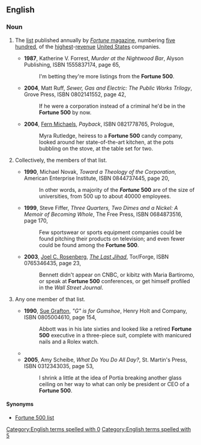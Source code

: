 ==English==
{{wikipedia}}

===Noun===
{{en-noun|head=[[fortune|Fortune]] [[500]]|~}}
# {{lb|en|singulare tantum}} The [[list]] published annually by [[w:Fortune (magazine)|''Fortune'' magazine]], numbering [[five hundred]], of the [[highest]]-[[revenue]] [[United States]] companies.
#* '''1987''', Katherine V. Forrest, ''Murder at the Nightwood Bar'', Alyson Publishing, ISBN 1555837174, page 65,
#*: I'm betting they're more listings from the '''Fortune 500'''.
#* '''2004''', Matt Ruff, ''Sewer, Gas and Electric: The Public Works Trilogy'', Grove Press, ISBN 0802141552, page 42,
#*: If he were a corporation instead of a criminal he'd be in the '''Fortune 500''' by now.
#* '''2004''', [[w:Fern Michaels|Fern Michaels]], ''Payback'', ISBN 0821778765, Prologue,
#*: Myra Rutledge, heiress to a '''Fortune 500''' candy company, looked around her state-of-the-art kitchen, at the pots bubbling on the stove, at the table set for two.
# {{lb|en|plurale tantum}} Collectively, the members of that list.
#* '''1990''', Michael Novak, ''Toward a Theology of the Corporation'', American Enterprise Institute, ISBN 0844737445, page 20,
#*: In other words, a majority of the '''''Fortune'' 500''' are of the size of universities, from 500 up to about 40000 employees.
#* '''1999''', Steve Fiffer, ''Three Quarters, Two Dimes and a Nickel: A Memoir of Becoming Whole'', The Free Press, ISBN 0684873516, page 170,
#*: Few sportswear or sports equipment companies could be found pitching their products on television; and even fewer could be found among the '''Fortune 500'''.
#* '''2003''', [[w:Joel C. Rosenberg|Joel C. Rosenberg]], ''[[w:The Last Jihad|The Last Jihad]]'', Tor/Forge, ISBN 0765346435, page 23,
#*: Bennett didn't appear on CNBC, or kibitz<!--sic no italics--> with Maria Bartiromo, or speak at '''Fortune 500''' conferences, or get himself profiled in the ''Wall Street Journal''.
# {{lb|en|by extension|informal|countable}} Any one member of that list.
#* '''1990''', [[w:Sue Grafton|Sue Grafton]], ''"G" is for Gumshoe'', Henry Holt and Company, ISBN 0805004610, page 154,
#*: Abbott was in his late sixties and looked like a retired '''Fortune 500''' executive in a three-piece suit, complete with manicured nails and a Rolex watch.
#* {{quote-text|year=2000|author=Susan F. Shultz|title=The Board Book|page=13|isbn=0814405495|passage=If logic and demonstrations of success are not impetus enough, realize that activists are now looking beyond '''Fortune 500s'''.}}
#* '''2005''', Amy Scheibe, ''What Do You Do All Day?'', St. Martin's Press, ISBN 0312343035, page 53,
#*: I shrink a little at the idea of Portia breaking another glass ceiling on her way to what can only be president or CEO of a '''Fortune 500'''.

====Synonyms====
* {{sense|the list}} [[Fortune 500 list]]

[[Category:English terms spelled with 0]]
[[Category:English terms spelled with 5]]